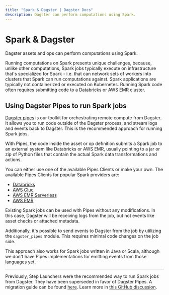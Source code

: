 ```yaml
---
title: "Spark & Dagster | Dagster Docs"
description: Dagster can perform computations using Spark.
---
```


# Spark & Dagster

Dagster assets and ops can perform computations using Spark.

Running computations on Spark presents unique challenges, because, unlike other computations, Spark jobs typically execute on infrastructure that's specialized for Spark - i.e. that can network sets of workers into clusters that Spark can run computations against. Spark applications are typically not containerized or executed on Kubernetes. Running Spark code often requires submitting code to a Databricks or AWS EMR cluster.

## Using Dagster Pipes to run Spark jobs

[Dagster pipes](/concepts/dagster-pipes) is our toolkit for orchestrating remote compute from Dagster. It allows you to run code outside of the Dagster process, and stream logs and events back to Dagster. This is the recommended approach for running Spark jobs.

With Pipes, the code inside the asset or op definition submits a Spark job to an external system like Databricks or AWS EMR, usually pointing to a jar or zip of Python files that contain the actual Spark data transformations and actions.

You can either use one of the available Pipes Clients or make your own. The available Pipes Clients for popular Spark providers are:

- [Databricks](/concepts/dagster-pipes/databricks)
- [AWS Glue](/concepts/dagster-pipes/aws-glue)
- [AWS EMR Serverless](/concepts/dagster-pipes/aws-emr-serverless)
- [AWS EMR](/concepts/dagster-pipes/aws-emr)

Existing Spark jobs can be used with Pipes without any modifications. In this case, Dagster will be receiving logs from the job, but not events like asset checks or attached metadata.

Additionally, it's possible to send events to Dagster from the job by utilizing the `dagster_pipes` module. This requires minimal code changes on the job side.

This approach also works for Spark jobs written in Java or Scala, although we don't have Pipes implementations for emitting events from those languages yet.

---

Previously, Step Launchers were the recommended way to run Spark jobs from Dagster. They have been superseded in favor of Dagster Pipes. A migration guide can be found [here](/guides/migrations/from-step-launchers-to-pipes). Learn more in [this GitHub discussion](https://github.com/dagster-io/dagster/discussions/25685).
